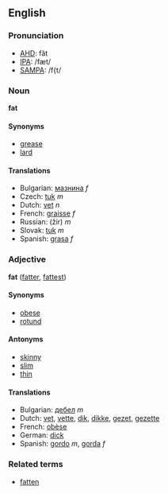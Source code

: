 ==English==

===Pronunciation===
*[[w:AHD|AHD]]: făt
*[[w:IPA|IPA]]: /fæt/
*[[w:SAMPA|SAMPA]]: /f{t/

=== Noun ===
'''fat'''

==== Synonyms ====
*[[grease]]
*[[lard]]

==== Translations ====
*Bulgarian: [[мазнина]] ''f''
*Czech: [[tuk]]  ''m''
*Dutch: [[vet]] ''n''
*French: [[graisse]] ''f''
*Russian: [[]] (žir) ''m''
*Slovak: [[tuk]]  ''m''
*Spanish: [[grasa]] ''f''

=== Adjective ===
'''fat''' ([[fatter]], [[fattest]])

==== Synonyms ====
*[[obese]]
*[[rotund]]

==== Antonyms ====
*[[skinny]]
*[[slim]]
*[[thin]]

==== Translations ====
*Bulgarian: [[дебел]] ''m''
*Dutch: [[vet]], [[vette]], [[dik]], [[dikke]], [[gezet]], [[gezette]]
*French: [[obèse]]
*German: [[dick]]
*Spanish: [[gordo]] ''m'', [[gorda]] ''f''

=== Related terms ===
*[[fatten]]